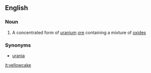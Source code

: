 ==English==

===Noun===
{{wikipedia}}
{{en-noun}}

# A concentrated form of [[uranium]] [[ore]] containing a mixture of [[oxide]]s

===Synonyms===
*[[urania]]

[[it:yellowcake]]